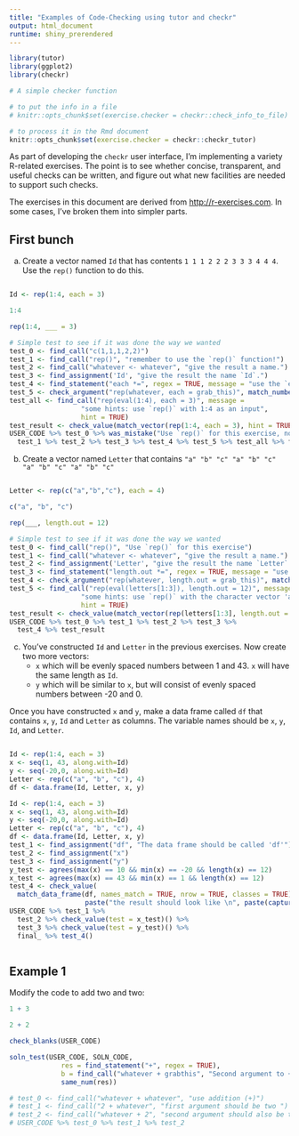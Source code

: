 ```yaml
---
title: "Examples of Code-Checking using tutor and checkr"
output: html_document
runtime: shiny_prerendered
---
```


```r
library(tutor)
library(ggplot2)
library(checkr)

# A simple checker function

# to put the info in a file
# knitr::opts_chunk$set(exercise.checker = checkr::check_info_to_file)

# to process it in the Rmd document
knitr::opts_chunk$set(exercise.checker = checkr::checkr_tutor)
```

As part of developing the `checkr` user interface, I'm implementing a variety R-related exercises. The point is to see whether concise, transparent, and useful checks can be written, and figure out what new facilities are needed to support such checks.

The exercises in this document are derived from <http://r-exercises.com>. In some cases, I've broken them into simpler parts.

[[Note in draft]]: Idea for example exercises. See <http://r-exercises.com/2016/11/28/data-frame-exercises-vol-2/>

## First bunch

a. Create a vector named `Id` that has contents `1 1 1 2 2 2 3 3 3 4 4 4`. Use the `rep()` function to do this.
```r

```

```r
Id <- rep(1:4, each = 3)
```

```r
1:4
```

```r
rep(1:4, ___ = 3)
```

```r
# Simple test to see if it was done the way we wanted
test_0 <- find_call("c(1,1,1,2,2)")
test_1 <- find_call("rep()", "remember to use the `rep()` function!")
test_2 <- find_call("whatever <- whatever", "give the result a name.")
test_3 <- find_assignment('Id', "give the result the name `Id`.")
test_4 <- find_statement("each *=", regex = TRUE, message = "use the `each = ` argument to `rep()`")
test_5 <- check_argument("rep(whatever, each = grab_this)", match_number(3))
test_all <- find_call("rep(eval(1:4), each = 3)", message = 
                  "some hints: use `rep()` with 1:4 as an input", 
                  hint = TRUE)
test_result <- check_value(match_vector(rep(1:4, each = 3), hint = TRUE), "the output value is not correct")
USER_CODE %>% test_0 %>% was_mistake("Use `rep()` for this exercise, not `c()`") %>%
  test_1 %>% test_2 %>% test_3 %>% test_4 %>% test_5 %>% test_all %>% final_ %>% test_result
```



b. Create a vector named `Letter` that contains `"a" "b" "c" "a" "b" "c" "a" "b" "c" "a" "b" "c"`
```r

```

```r
Letter <- rep(c("a","b","c"), each = 4)
```

```r
c("a", "b", "c")
```

```r
rep(___, length.out = 12)
```

```r
# Simple test to see if it was done the way we wanted
test_0 <- find_call("rep()", "Use `rep()` for this exercise")
test_1 <- find_call("whatever <- whatever", "give the result a name.")
test_2 <- find_assignment('Letter', "give the result the name `Letter`.")
test_3 <- find_statement("length.out *=", regex = TRUE, message = "use the `length.out = ` argument to `rep()`")
test_4 <- check_argument("rep(whatever, length.out = grab_this)", match_number(12))
test_5 <- find_call("rep(eval(letters[1:3]), length.out = 12)", message = 
                  "some hints: use `rep()` with the character vector 'a', 'b', 'c' as an input", 
                  hint = TRUE)
test_result <- check_value(match_vector(rep(letters[1:3], length.out = 12)), "the output value is not correct")
USER_CODE %>% test_0 %>% test_1 %>% test_2 %>% test_3 %>% 
  test_4 %>% test_result
```


c. You've constructed `Id` and `Letter` in the previous exercises. Now create two more vectors:
    - `x` which will be evenly spaced numbers between 1 and 43. `x` will have the same length as `Id`.
    - `y` which will be similar to `x`, but will consist of evenly spaced numbers between -20 and 0.
    
Once you have constructed `x` and `y`, make a data frame called `df` that contains `x`, `y`, `Id` and `Letter` as columns. The variable names should be `x`, `y`, `Id`, and `Letter`.

```r

```

```r
Id <- rep(1:4, each = 3)
x <- seq(1, 43, along.with=Id)
y <- seq(-20,0, along.with=Id)
Letter <- rep(c("a", "b", "c"), 4)
df <- data.frame(Id, Letter, x, y)
```

```r
Id <- rep(1:4, each = 3)
x <- seq(1, 43, along.with=Id)
y <- seq(-20,0, along.with=Id)
Letter <- rep(c("a", "b", "c"), 4)
df <- data.frame(Id, Letter, x, y)
test_1 <- find_assignment("df", "The data frame should be called 'df'")
test_2 <- find_assignment("x")
test_3 <- find_assignment("y")
y_test <- agrees(max(x) == 10 && min(x) == -20 && length(x) == 12)
x_test <- agrees(max(x) == 43 && min(x) == 1 && length(x) == 12)
test_4 <- check_value(
  match_data_frame(df, names_match = TRUE, nrow = TRUE, classes = TRUE), 
                   paste("the result should look like \n", paste(capture.output(print(df)), collapse = "\n") ))
USER_CODE %>% test_1 %>% 
  test_2 %>% check_value(test = x_test)() %>%
  test_3 %>% check_value(test = y_test)() %>% 
  final_ %>% test_4()



```

## Example 1

Modify the code to add two and two:

```r
1 + 3
```

```r
2 + 2
```

```r
check_blanks(USER_CODE)
```

```r
soln_test(USER_CODE, SOLN_CODE,
             res = find_statement("+", regex = TRUE),
             b = find_call("whatever + grabthis", "Second argument to +"),
             same_num(res))

# test_0 <- find_call("whatever + whatever", "use addition (+)")
# test_1 <- find_call("2 + whatever", "first argument should be two ")
# test_2 <- find_call("whatever + 2", "second argument should also be two")
# USER_CODE %>% test_0 %>% test_1 %>% test_2 
```
